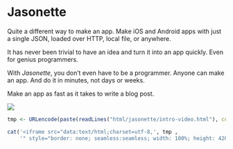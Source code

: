# Jasonette

Quite a different way to make an app. Make iOS and Android apps 
with just a single JSON, loaded over HTTP, local file, or anywhere.

It has never been trivial to have an idea and turn it into an app quickly. 
Even for genius programmers.

With *Jasonette*, you don't even have to be a programmer. 
Anyone can make an app. And do it in minutes, not days or weeks.

Make an app as fast as it takes to write a blog post.

![](images/jasonette/intro/jasonette-intro.jpg)

```r
tmp <- URLencode(paste(readLines("html/jasonette/intro-video.html"), collapse="\n"))

cat('<iframe src="data:text/html;charset=utf-8,', tmp ,
    '" style="border: none; seamless:seamless; width: 100%; height: 420px"></iframe>')
```